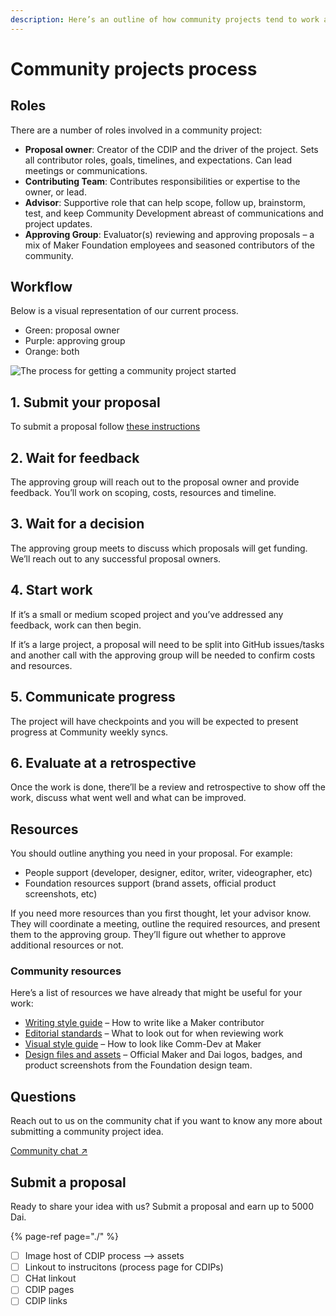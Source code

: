 ```yaml
---
description: Here’s an outline of how community projects tend to work and some resources we think might be helpful.
---
```


# Community projects process

## Roles

There are a number of roles involved in a community project:

- **Proposal owner**: Creator of the CDIP and the driver of the project. Sets all contributor roles, goals, timelines, and expectations. Can lead meetings or communications.
- **Contributing Team**: Contributes responsibilities or expertise to the owner, or lead.
- **Advisor**: Supportive role that can help scope, follow up, brainstorm, test, and keep Community Development abreast of communications and project updates.
- **Approving Group**: Evaluator\(s\) reviewing and approving proposals – a mix of Maker Foundation employees and seasoned contributors of the community.

## Workflow

Below is a visual representation of our current process.

- Green: proposal owner
- Purple: approving group
- Orange: both

![The process for getting a community project started](../../.gitbook/assets/cdip-contributor-highlights.jpg)

## 1. Submit your proposal

To submit a proposal follow [these instructions](./)

## 2. Wait for feedback

The approving group will reach out to the proposal owner and provide feedback. You’ll work on scoping, costs, resources and timeline.

## 3. Wait for a decision

The approving group meets to discuss which proposals will get funding. We’ll reach out to any successful proposal owners.

## 4. Start work

If it’s a small or medium scoped project and you’ve addressed any feedback, work can then begin.

If it’s a large project, a proposal will need to be split into GitHub issues/tasks and another call with the approving group will be needed to confirm costs and resources.

## 5. Communicate progress

The project will have checkpoints and you will be expected to present progress at Community weekly syncs.

## 6. Evaluate at a retrospective

Once the work is done, there’ll be a review and retrospective to show off the work, discuss what went well and what can be improved.

## Resources

You should outline anything you need in your proposal. For example:

* People support \(developer, designer, editor, writer, videographer, etc\)
* Foundation resources support \(brand assets, official product screenshots, etc\)

If you need more resources than you first thought, let your advisor know. They will coordinate a meeting, outline the required resources, and present them to the approving group. They’ll figure out whether to approve additional resources or not.

### Community resources

Here’s a list of resources we have already that might be useful for your work:

* [Writing style guide](https://github.com/ryancreatescopy/community/tree/05625ac9da715dde58095901b61bc4e69cd5fe82/funding/contributing/writing-style-guide.md) – How to write like a Maker contributor
* [Editorial standards](https://github.com/ryancreatescopy/community/tree/05625ac9da715dde58095901b61bc4e69cd5fe82/funding/contributing/reviewer-guide.md) – What to look out for when reviewing work
* [Visual style guide](https://github.com/ryancreatescopy/community/tree/05625ac9da715dde58095901b61bc4e69cd5fe82/funding/contributing/visual-style-guide.md) – How to look like Comm-Dev at Maker
* [Design files and assets](https://www.notion.so/makerdao/Maker-Brand-ac517c82ff9a43089d0db5bb2ee045a4) – Official Maker and Dai logos, badges, and product screenshots from the Foundation design team.

## Questions

Reach out to us on the community chat if you want to know any more about submitting a community project idea.

[Community chat ↗](https://chat.makerdao.com/channel/community-development)

## Submit a proposal

Ready to share your idea with us? Submit a proposal and earn up to 5000 Dai.

{% page-ref page="./" %}

- [ ] Image host of CDIP process --> assets
- [ ] Linkout to instrucitons (process page for CDIPs)
- [ ] CHat linkout 
- [ ] CDIP pages
- [ ] CDIP links
